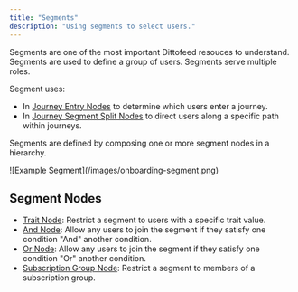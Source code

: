 ```yaml
---
title: "Segments"
description: "Using segments to select users."
---
```


Segments are one of the most important Dittofeed resouces to understand. Segments are used to define a group of users. Segments serve multiple roles.

Segment uses:

- In [Journey Entry Nodes](/resources/journey-nodes/entry) to determine which users enter a journey.
- In [Journey Segment Split Nodes](/resources/journey-nodes/segment-split) to direct users along a specific path within journeys.

Segments are defined by composing one or more segment nodes in a hierarchy.

<Frame>
![Example Segment](/images/onboarding-segment.png)
</Frame>

## Segment Nodes

- [Trait Node](/resources/segment-nodes/trait): Restrict a segment to users with a specific trait value.
- [And Node](/resources/segment-nodes/and): Allow any users to join the segment if they satisfy one condition "And" another condition.
- [Or Node](/resources/segment-nodes/or): Allow any users to join the segment if they satisfy one condition "Or" another condition.
- [Subscription Group Node](/resources/segment-nodes/subscription-group): Restrict a segment to members of a subscription group.
